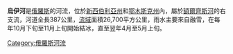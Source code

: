'''烏伊河'''是[[俄羅斯|俄羅斯]]的河流，位於[[新西伯利亞州|新西伯利亞州]]和[[鄂木斯克州|鄂木斯克州]]內，屬於[[額爾齊斯河|額爾齊斯河]]的右支流，河道全長387公里，[[流域|流域]]面積26,700平方公里，雨水主要來自融雪，在每年10月下旬至11月上旬開始結冰，直至翌年4月至5月上旬。

[[Category:俄羅斯河流|Category:俄羅斯河流]]

{{Russia-geo-stub}}